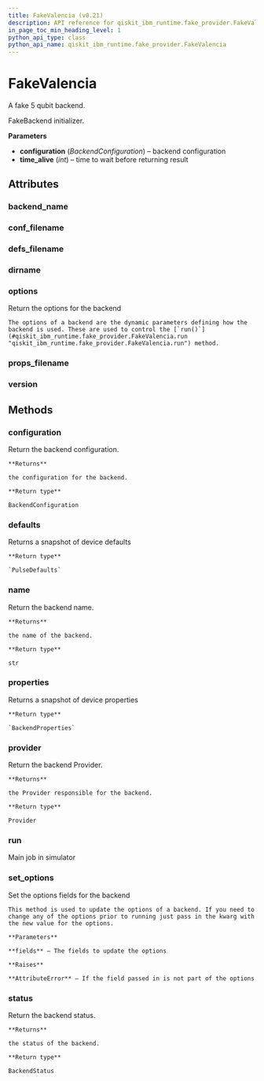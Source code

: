 ```yaml
---
title: FakeValencia (v0.21)
description: API reference for qiskit_ibm_runtime.fake_provider.FakeValencia in qiskit-ibm-runtime v0.21
in_page_toc_min_heading_level: 1
python_api_type: class
python_api_name: qiskit_ibm_runtime.fake_provider.FakeValencia
---
```


# FakeValencia

<Class id="qiskit_ibm_runtime.fake_provider.FakeValencia" isDedicatedPage={true} github="https://github.com/Qiskit/qiskit-ibm-runtime/tree/stable/0.21/qiskit_ibm_runtime/fake_provider/backends/valencia/fake_valencia.py#L31-L38" signature="FakeValencia" modifiers="class">
  A fake 5 qubit backend.

  FakeBackend initializer.

  **Parameters**

  *   **configuration** (*BackendConfiguration*) – backend configuration
  *   **time\_alive** (*int*) – time to wait before returning result

  ## Attributes

  ### backend\_name

  <Attribute id="qiskit_ibm_runtime.fake_provider.FakeValencia.backend_name" attributeValue="'fake_valencia'" />

  ### conf\_filename

  <Attribute id="qiskit_ibm_runtime.fake_provider.FakeValencia.conf_filename" attributeValue="'conf_valencia.json'" />

  ### defs\_filename

  <Attribute id="qiskit_ibm_runtime.fake_provider.FakeValencia.defs_filename" attributeValue="'defs_valencia.json'" />

  ### dirname

  <Attribute id="qiskit_ibm_runtime.fake_provider.FakeValencia.dirname" attributeValue="'/home/runner/work/qiskit-ibm-runtime/qiskit-ibm-runtime/qiskit_ibm_runtime/fake_provider/backends/valencia'" />

  ### options

  <Attribute id="qiskit_ibm_runtime.fake_provider.FakeValencia.options">
    Return the options for the backend

    The options of a backend are the dynamic parameters defining how the backend is used. These are used to control the [`run()`](#qiskit_ibm_runtime.fake_provider.FakeValencia.run "qiskit_ibm_runtime.fake_provider.FakeValencia.run") method.
  </Attribute>

  ### props\_filename

  <Attribute id="qiskit_ibm_runtime.fake_provider.FakeValencia.props_filename" attributeValue="'props_valencia.json'" />

  ### version

  <Attribute id="qiskit_ibm_runtime.fake_provider.FakeValencia.version" attributeValue="1" />

  ## Methods

  ### configuration

  <Function id="qiskit_ibm_runtime.fake_provider.FakeValencia.configuration" signature="configuration()">
    Return the backend configuration.

    **Returns**

    the configuration for the backend.

    **Return type**

    BackendConfiguration
  </Function>

  ### defaults

  <Function id="qiskit_ibm_runtime.fake_provider.FakeValencia.defaults" github="https://github.com/Qiskit/qiskit-ibm-runtime/tree/stable/0.21/qiskit_ibm_runtime/fake_provider/fake_pulse_backend.py#L29-L33" signature="defaults()">
    Returns a snapshot of device defaults

    **Return type**

    `PulseDefaults`
  </Function>

  ### name

  <Function id="qiskit_ibm_runtime.fake_provider.FakeValencia.name" signature="name()">
    Return the backend name.

    **Returns**

    the name of the backend.

    **Return type**

    str
  </Function>

  ### properties

  <Function id="qiskit_ibm_runtime.fake_provider.FakeValencia.properties" github="https://github.com/Qiskit/qiskit-ibm-runtime/tree/stable/0.21/qiskit_ibm_runtime/fake_provider/fake_qasm_backend.py#L44-L48" signature="properties()">
    Returns a snapshot of device properties

    **Return type**

    `BackendProperties`
  </Function>

  ### provider

  <Function id="qiskit_ibm_runtime.fake_provider.FakeValencia.provider" signature="provider()">
    Return the backend Provider.

    **Returns**

    the Provider responsible for the backend.

    **Return type**

    Provider
  </Function>

  ### run

  <Function id="qiskit_ibm_runtime.fake_provider.FakeValencia.run" github="https://github.com/Qiskit/qiskit-ibm-runtime/tree/stable/0.21/qiskit_ibm_runtime/fake_provider/fake_backend.py#L545-L574" signature="run(run_input, **kwargs)">
    Main job in simulator
  </Function>

  ### set\_options

  <Function id="qiskit_ibm_runtime.fake_provider.FakeValencia.set_options" signature="set_options(**fields)">
    Set the options fields for the backend

    This method is used to update the options of a backend. If you need to change any of the options prior to running just pass in the kwarg with the new value for the options.

    **Parameters**

    **fields** – The fields to update the options

    **Raises**

    **AttributeError** – If the field passed in is not part of the options
  </Function>

  ### status

  <Function id="qiskit_ibm_runtime.fake_provider.FakeValencia.status" signature="status()">
    Return the backend status.

    **Returns**

    the status of the backend.

    **Return type**

    BackendStatus
  </Function>
</Class>

